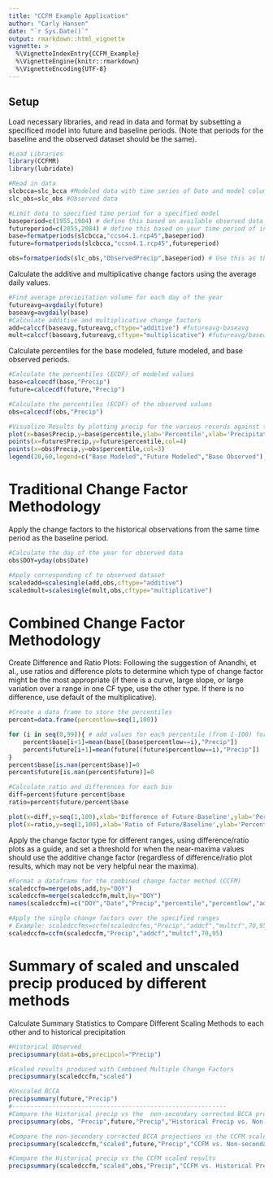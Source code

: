 ```yaml
---
title: "CCFM Example Application"
author: "Carly Hansen"
date: "`r Sys.Date()`"
output: rmarkdown::html_vignette
vignette: >
  %\VignetteIndexEntry{CCFM_Example}
  %\VignetteEngine{knitr::rmarkdown}
  %\VignetteEncoding{UTF-8}
---
```

## Setup

Load necessary libraries, and read in data and format by subsetting a specificed model into future and baseline periods. (Note that periods for the baseline and the observed dataset should be the same).

```r
#Load Libraries
library(CCFMR)
library(lubridate)

#Read in data
slcbcca=slc_bcca #Modeled data with time series of Date and model columns
slc_obs=slc_obs #Observed data

#Limit data to specified time period for a specified model
baseperiod=c(1955,1984) # define this based on available observed data
futureperiod=c(2055,2084) # define this based on your time period of interest and available modeled data
base=formatperiods(slcbcca,"ccsm4.1.rcp45",baseperiod)
future=formatperiods(slcbcca,"ccsm4.1.rcp45",futureperiod)

obs=formatperiods(slc_obs,"ObservedPrecip",baseperiod) # Use this as the base precipitation that will be scaled to a future period

```

Calculate the additive and multiplicative change factors using the average daily values.
```r
#Find average precipitation volume for each day of the year
futureavg=avgdaily(future)
baseavg=avgdaily(base)
#Calculate additive and multiplicative change factors
add=calccf(baseavg,futureavg,cftype="additive") #futureavg-baseavg
mult=calccf(baseavg,futureavg,cftype="multiplicative") #futureavg/baseavg
```

Calculate percentiles for the base modeled, future modeled, and base observed periods.
```r
#Calculate the percentiles (ECDF) of modeled values
base=calcecdf(base,"Precip")
future=calcecdf(future,"Precip")

#Calculate the percentiles (ECDF) of the observed values
obs=calcecdf(obs,"Precip")

#Visualize Results by plotting precip for the various records against the percentiles
plot(x=base$Precip,y=base$percentile,ylab='Percentile',xlab='Precipitation (mm/day)',main='ECDF',col=2)
points(x=future$Precip,y=future$percentile,col=4)
points(x=obs$Precip,y=obs$percentile,col=3)
legend(20,60,legend=c("Base Modeled","Future Modeled","Base Observed"),col=c(2,4,3),pch=c(1,1,1))

```

# Traditional Change Factor Methodology
Apply the change factors to the historical observations from the same time period as the baseline period.
```r
#Calculate the day of the year for observed data
obs$DOY=yday(obs$Date)

#Apply corresponding cf to observed dataset 
scaledadd=scalesingle(add,obs,cftype="additive")
scaledmult=scalesingle(mult,obs,cftype="multiplicative")
```


# Combined Change Factor Methodology
Create Difference and Ratio Plots:
Following the suggestion of Anandhi, et al., use ratios and difference plots to determine which type of change factor might be the most appropriate (if there is a curve, large slope, or large variation over a range in one CF type, use the other type. If there is no difference, use default of the multiplicative).

```r
#Create a data frame to store the percentiles
percent=data.frame(percentlow=seq(1,100)) 

for (i in seq(0,99)){ # add values for each percentile (from 1-100) for both the base and future records
    percent$base[i+1]=mean(base[(base$percentlow==i),"Precip"])
    percent$future[i+1]=mean(future[(future$percentlow==i),"Precip"])
}
percent$base[is.nan(percent$base)]=0
percent$future[is.nan(percent$future)]=0

#Calculate ratio and differences for each bin
diff=percent$future-percent$base
ratio=percent$future/percent$base

plot(x=diff,y=seq(1,100),xlab='Difference of Future-Baseline',ylab='Percentile')
plot(x=ratio,y=seq(1,100),xlab='Ratio of Future/Baseline',ylab='Percentile')
```


Apply the change factor type for different ranges, using difference/ratio plots as a guide, and set a threshold for when the near-maxima values should use the additive change factor (regardless of difference/ratio plot results, which may not be very helpful near the maxima).
```r

#Format a dataframe for the combined change factor method (CCFM)
scaledccfm=merge(obs,add,by="DOY")
scaledccfm=merge(scaledccfm,mult,by="DOY")
names(scaledccfm)=c("DOY","Date","Precip","percentile","percentlow","addcf","multcf")

#Apply the single change factors over the specified ranges
# Example: scaledccfms=ccfm(scaledccfms,"Precip","addcf","multcf",70,95) # This would apply the multiplicative cf as default, then from 0-60 percentiles, additive would be applied, from 70-95, it would be left as multiplicative, and then above 95th percentile, it would be additive again. addcf and multcf are the columns that show the change factors at the respective DOY.
scaledccfm=ccfm(scaledccfm,"Precip","addcf","multcf",70,95)

```

# Summary of scaled and unscaled precip produced by different methods

Calculate Summary Statistics to Compare Different Scaling Methods to each other and to historical precipitation
```r
#Historical Observed
precipsummary(data=obs,precipcol="Precip")

#Scaled results produced with Combined Multiple Change Factors
precipsummary(scaledccfm,"scaled")

#Unscaled BCCA
precipsummary(future,"Precip")
#-----------------------------------------------------------
#Compare the Historical precip vs the  non-secondary corrected BCCA projections
precipsummary(obs, "Precip",future,"Precip","Historical Precip vs. Non-secondary corrected BCCA")

#Compare the non-secondary corrected BCCA projections vs the CCFM scaled results
precipsummary(scaledccfm,"scaled",future,"Precip","CCFM vs. Non-secondary corrected BCCA")

#Compare the Historical precip vs the CCFM scaled results
precipsummary(scaledccfm,"scaled",obs,"Precip","CCFM vs. Historical Precip")



```
